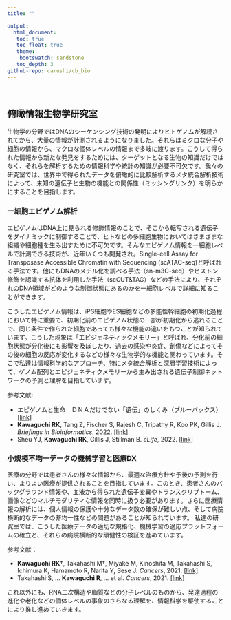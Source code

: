 ```yaml
---
title: ""

output: 
  html_document:
   toc: true
   toc_float: true
   theme:
    bootswatch: sandstone 
   toc_depth: 3
github-repo: carushi/cb_bio
---
```


<br>

## 俯瞰情報生物学研究室  {.col-md-12}

生物学の分野ではDNAのシーケンシング技術の発明によりヒトゲノムが解読されてから、大量の情報が計測されるようになりました。それらはミクロな分子や細胞の情報から、マクロな個体レベルの情報まで多岐に渡ります。こうして得られた情報から新たな発見をするためには、ターゲットとなる生物の知識だけではなく、それらを解析するための情報科学や統計の知識が必要不可欠です。我々の研究室では、世界中で得られたデータを俯瞰的に比較解析するメタ統合解析技術によって、未知の遺伝子と生物の機能との関係性（ミッシングリンク）を明らかにすることを目指します。



### 一細胞エピゲノム解析
エピゲノムはDNA上に見られる修飾情報のことで、そこから転写される遺伝子をダイナミックに制御することで、ヒトなどの多細胞生物においてはさまざまな組織や細胞種を生み出すために不可欠です。そんなエピゲノム情報を一細胞レベルで計測できる技術が、近年いくつも開発され。Single-cell Assay for Transposase Accessible Chromatin with Sequencing (scATAC-seq)と呼ばれる手法です。他にもDNAのメチル化を調べる手法（sn-m3C-seq）やヒストン修飾を認識する抗体を利用した手法（scCUT&TAG）などの手法により、それぞれのDNA領域がどのような制御状態にあるのかを一細胞レベルで詳細に知ることができます。

こうしたエピゲノム情報は、iPS細胞やES細胞などの多能性幹細胞の初期化過程において特に重要で、初期化前のエピゲノム状態の一部が初期化から逃れることで、同じ条件で作られた細胞であっても様々な機能の違いをもつことが知られています。こうした現象は「エピジェネティックメモリー」と呼ばれ、分化前の細胞状態が分化後にも影響を及ぼしたり、過去の感染や炎症、創傷などによってその後の細胞の反応が変化するなどの様々な生物学的な機能と関わっています。そこで私達は情報科学的なアプローチ、特にメタ統合解析と深層学習技術によって、ゲノム配列とエピジェネティクメモリーから生み出される遺伝子制御ネットワークの予測と理解を目指しています。

参考文献:

- エピゲノムと生命　ＤＮＡだけでない「遺伝」のしくみ（ブルーバックス）[[link]](https://www.amazon.co.jp/%E3%82%A8%E3%83%94%E3%82%B2%E3%83%8E%E3%83%A0%E3%81%A8%E7%94%9F%E5%91%BD-%EF%BC%A4%EF%BC%AE%EF%BC%A1%E3%81%A0%E3%81%91%E3%81%A7%E3%81%AA%E3%81%84%E3%80%8C%E9%81%BA%E4%BC%9D%E3%80%8D%E3%81%AE%E3%81%97%E3%81%8F%E3%81%BF-%E3%83%96%E3%83%AB%E3%83%BC%E3%83%90%E3%83%83%E3%82%AF%E3%82%B9-%E5%A4%AA%E7%94%B0%E9%82%A6%E5%8F%B2-ebook/dp/B00POVFSA2)
- **Kawaguchi RK**, Tang Z, Fischer S, Rajesh C, Tripathy R, Koo PK, Gillis J. *Briefings in Bioinformatics*, 2022. [[link]](https://academic.oup.com/bib/advance-article/doi/10.1093/bib/bbac541/6957249)
- Sheu YJ, **Kawaguchi RK**, Gillis J, Stillman B. *eLife*, 2022. [[link]](https://elifesciences.org/articles/84320)

### 小規模不均一データの機械学習と医療DX

医療の分野では患者さんの様々な情報から、最適な治療方針や予後の予測を行い、よりよい医療が提供されることを目指しています。このとき、患者さんのバックグラウンド情報や、血液から得られた遺伝子変異やトランスクリプトーム、画像などのマルチモダリティな情報を同時に扱う必要があります。さらに医療情報の解析には、個人情報の保護や十分なデータ数の確保が難しい点、そして病院横断的なデータの非均一性などの問題があることが知られています。
私達の研究室では、こうした医療データの適切な規格化、機械学習の適応プラットフォームの確立と、それらの病院横断的な頑健性の検証を進めています。

参考文献：

- **Kawaguchi RK**†, Takahashi M†, Miyake M, Kinoshita M, Takahashi S, Ichimura K, Hamamoto R, Narita Y, Sese J. *Cancers*, 2021. [[link]](https://www.mdpi.com/2072-6694/13/14/3611)
- Takahashi S, ... **Kawaguchi R**, ... et al. *Cancers*, 2021. [[link]](https://www.mdpi.com/2072-6694/13/6/1415)

これ以外にも、RNA二次構造や脂質などの分子レベルのものから、発達過程の進化や老化などの個体レベルの事象のさらなる理解を、情報科学を駆使することにより推し進めていきます。



